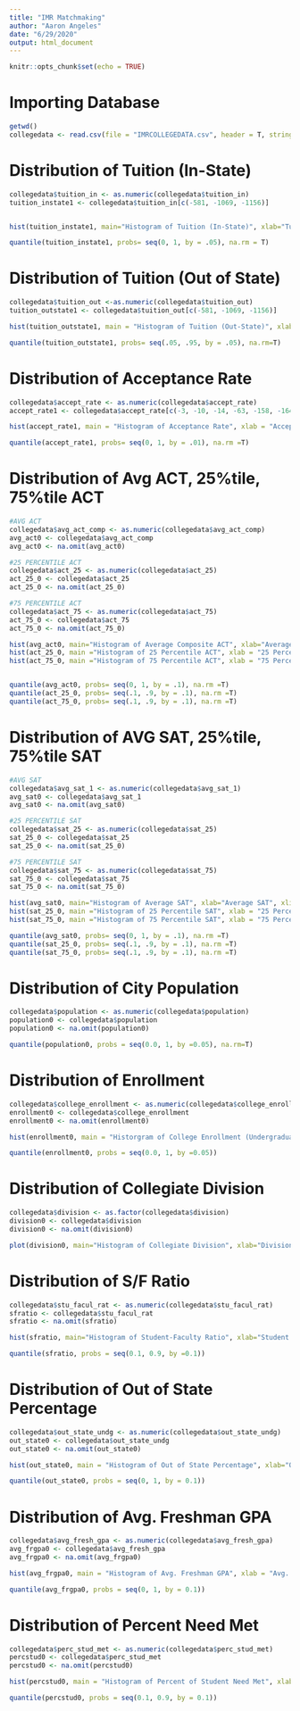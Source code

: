 ```yaml
---
title: "IMR Matchmaking"
author: "Aaron Angeles"
date: "6/29/2020"
output: html_document
---
```


```r
knitr::opts_chunk$set(echo = TRUE)
```

# Importing Database
```r
getwd()
collegedata <- read.csv(file = "IMRCOLLEGEDATA.csv", header = T, stringsAsFactors = F)

```

# Distribution of Tuition (In-State)

```r
collegedata$tuition_in <- as.numeric(collegedata$tuition_in)
tuition_instate1 <- collegedata$tuition_in[c(-581, -1069, -1156)]


hist(tuition_instate1, main="Histogram of Tuition (In-State)", xlab="Tuition (In-State)", labels=T, ylim = c(0, 700))

quantile(tuition_instate1, probs= seq(0, 1, by = .05), na.rm = T)
```

# Distribution of Tuition (Out of State)

```r
collegedata$tuition_out <-as.numeric(collegedata$tuition_out)
tuition_outstate1 <- collegedata$tuition_out[c(-581, -1069, -1156)]

hist(tuition_outstate1, main = "Histogram of Tuition (Out-State)", xlab = "Tuition (Out-State),", labels = T, xlim = c(0,60000), ylim = c(0, 700))

quantile(tuition_outstate1, probs= seq(.05, .95, by = .05), na.rm=T)
```

# Distribution of Acceptance Rate

```r
collegedata$accept_rate <- as.numeric(collegedata$accept_rate)
accept_rate1 <- collegedata$accept_rate[c(-3, -10, -14, -63, -158, -164, -504, -789, -856, -899, -905, -977, -1349, -1350, -1352, -1544, -1972)]

hist(accept_rate1, main = "Histogram of Acceptance Rate", xlab = "Acceptance Rate", labels =T, ylim=c(0,800))

quantile(accept_rate1, probs= seq(0, 1, by = .01), na.rm =T)
```


# Distribution of Avg ACT, 25%tile, 75%tile ACT

```r

#AVG ACT
collegedata$avg_act_comp <- as.numeric(collegedata$avg_act_comp)
avg_act0 <- collegedata$avg_act_comp
avg_act0 <- na.omit(avg_act0)

#25 PERCENTILE ACT
collegedata$act_25 <- as.numeric(collegedata$act_25)
act_25_0 <- collegedata$act_25
act_25_0 <- na.omit(act_25_0)

#75 PERCENTILE ACT
collegedata$act_75 <- as.numeric(collegedata$act_75)
act_75_0 <- collegedata$act_75
act_75_0 <- na.omit(act_75_0)

hist(avg_act0, main="Histogram of Average Composite ACT", xlab="Average Composite ACT", xlim=c(10,36), ylim =c(0,400), labels =T)
hist(act_25_0, main ="Histogram of 25 Percentile ACT", xlab = "25 Percentile ACT", xlim = c(10,36), ylim =c(0,400),labels=T)
hist(act_75_0, main ="Histogram of 75 Percentile ACT", xlab = "75 Percentile ACT", xlim = c(10,36), ylim =c(0,400),labels=T)


quantile(avg_act0, probs= seq(0, 1, by = .1), na.rm =T)
quantile(act_25_0, probs= seq(.1, .9, by = .1), na.rm =T)
quantile(act_75_0, probs= seq(.1, .9, by = .1), na.rm =T)
```
# Distribution of AVG SAT, 25%tile, 75%tile SAT

```r
#AVG SAT
collegedata$avg_sat_1 <- as.numeric(collegedata$avg_sat_1)
avg_sat0 <- collegedata$avg_sat_1
avg_sat0 <- na.omit(avg_sat0)

#25 PERCENTILE SAT
collegedata$sat_25 <- as.numeric(collegedata$sat_25)
sat_25_0 <- collegedata$sat_25
sat_25_0 <- na.omit(sat_25_0)

#75 PERCENTILE SAT
collegedata$sat_75 <- as.numeric(collegedata$sat_75)
sat_75_0 <- collegedata$sat_75
sat_75_0 <- na.omit(sat_75_0)

hist(avg_sat0, main="Histogram of Average SAT", xlab="Average SAT", xlim=c(400, 1600), ylim =c(0,400), labels =T)
hist(sat_25_0, main ="Histogram of 25 Percentile SAT", xlab = "25 Percentile SAT", xlim = c(500, 1600), ylim =c(0,400),labels=T)
hist(sat_75_0, main ="Histogram of 75 Percentile SAT", xlab = "75 Percentile SAT", xlim = c(500, 1600), ylim =c(0,400),labels=T)

quantile(avg_sat0, probs= seq(0, 1, by = .1), na.rm =T)
quantile(sat_25_0, probs= seq(.1, .9, by = .1), na.rm =T)
quantile(sat_75_0, probs= seq(.1, .9, by = .1), na.rm =T)
```

# Distribution of City Population
```r
collegedata$population <- as.numeric(collegedata$population)
population0 <- collegedata$population
population0 <- na.omit(population0)

quantile(population0, probs = seq(0.0, 1, by =0.05), na.rm=T)

```

# Distribution of Enrollment

```r
collegedata$college_enrollment <- as.numeric(collegedata$college_enrollment)
enrollment0 <- collegedata$college_enrollment
enrollment0 <- na.omit(enrollment0)

hist(enrollment0, main = "Historgram of College Enrollment (Undergraduate)", xlab = "Enrollment", xlim=c(0,75000), ylim = c(0,1500))

quantile(enrollment0, probs = seq(0.0, 1, by =0.05))
```
# Distribution of Collegiate Division

```r
collegedata$division <- as.factor(collegedata$division)
division0 <- collegedata$division
division0 <- na.omit(division0)

plot(division0, main="Histogram of Collegiate Division", xlab="Division", ylab = "Frequency")
```

# Distribution of S/F Ratio

```r
collegedata$stu_facul_rat <- as.numeric(collegedata$stu_facul_rat)
sfratio <- collegedata$stu_facul_rat
sfratio <- na.omit(sfratio)

hist(sfratio, main="Histogram of Student-Faculty Ratio", xlab="Student Faculty Ratio")

quantile(sfratio, probs = seq(0.1, 0.9, by =0.1))
```
# Distribution of Out of State Percentage

```r
collegedata$out_state_undg <- as.numeric(collegedata$out_state_undg)
out_state0 <- collegedata$out_state_undg
out_state0 <- na.omit(out_state0)

hist(out_state0, main = "Histogram of Out of State Percentage", xlab="Out of State Percentage")

quantile(out_state0, probs = seq(0, 1, by = 0.1))
```

# Distribution of Avg. Freshman GPA

```r
collegedata$avg_fresh_gpa <- as.numeric(collegedata$avg_fresh_gpa)
avg_frgpa0 <- collegedata$avg_fresh_gpa
avg_frgpa0 <- na.omit(avg_frgpa0)

hist(avg_frgpa0, main = "Histogram of Avg. Freshman GPA", xlab = "Avg. Freshman GPA")

quantile(avg_frgpa0, probs = seq(0, 1, by = 0.1))
```

# Distribution of Percent Need Met
```r
collegedata$perc_stud_met <- as.numeric(collegedata$perc_stud_met)
percstud0 <- collegedata$perc_stud_met
percstud0 <- na.omit(percstud0)

hist(percstud0, main = "Histogram of Percent of Student Need Met", xlab = "Percent of Student Need Met")

quantile(percstud0, probs = seq(0.1, 0.9, by = 0.1))

```
